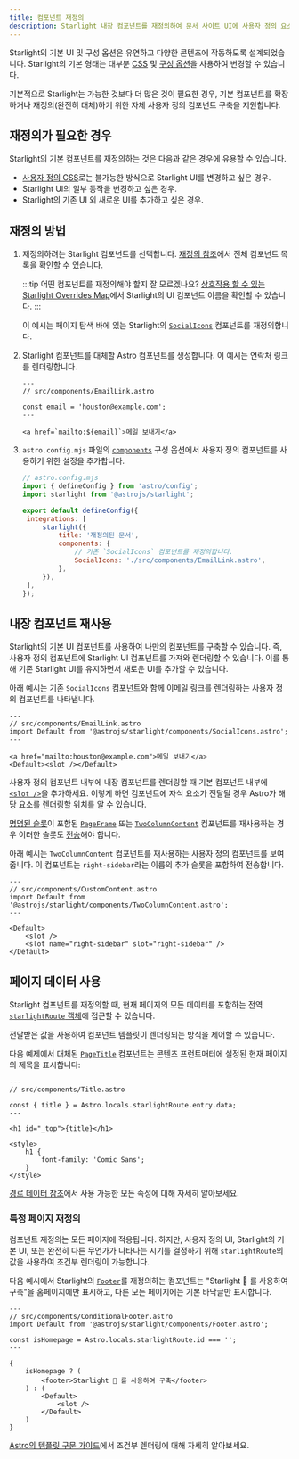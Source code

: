 ```yaml
---
title: 컴포넌트 재정의
description: Starlight 내장 컴포넌트를 재정의하여 문서 사이트 UI에 사용자 정의 요소를 추가하는 방법에 대해 알아보세요.
---
```



Starlight의 기본 UI 및 구성 옵션은 유연하고 다양한 콘텐츠에 작동하도록 설계되었습니다. Starlight의 기본 형태는 대부분 [CSS](/ko/guides/css-and-tailwind/) 및 [구성 옵션](/ko/guides/customization/)을 사용하여 변경할 수 있습니다.

기본적으로 Starlight는 가능한 것보다 더 많은 것이 필요한 경우, 기본 컴포넌트를 확장하거나 재정의(완전히 대체)하기 위한 자체 사용자 정의 컴포넌트 구축을 지원합니다.

## 재정의가 필요한 경우

Starlight의 기본 컴포넌트를 재정의하는 것은 다음과 같은 경우에 유용할 수 있습니다.

- [사용자 정의 CSS](/ko/guides/css-and-tailwind/)로는 불가능한 방식으로 Starlight UI를 변경하고 싶은 경우.
- Starlight UI의 일부 동작을 변경하고 싶은 경우.
- Starlight의 기존 UI 외 새로운 UI를 추가하고 싶은 경우.

## 재정의 방법

<Steps>

1. 재정의하려는 Starlight 컴포넌트를 선택합니다.
   [재정의 참조](/ko/reference/overrides/)에서 전체 컴포넌트 목록을 확인할 수 있습니다.

   :::tip
   어떤 컴포넌트를 재정의해야 할지 잘 모르겠나요? [상호작용 할 수 있는 Starlight Overrides Map](https://starlight-overrides-map.netlify.app/)에서 Starlight의 UI 컴포넌트 이름을 확인할 수 있습니다.
   :::

   이 예시는 페이지 탐색 바에 있는 Starlight의 [`SocialIcons`](/ko/reference/overrides/#socialicons) 컴포넌트를 재정의합니다.

2. Starlight 컴포넌트를 대체할 Astro 컴포넌트를 생성합니다.
   이 예시는 연락처 링크를 렌더링합니다.

   ```astro
   ---
   // src/components/EmailLink.astro

   const email = 'houston@example.com';
   ---

   <a href=`mailto:${email}`>메일 보내기</a>
   ```

3. `astro.config.mjs` 파일의 [`components`](/ko/reference/configuration/#components) 구성 옵션에서 사용자 정의 컴포넌트를 사용하기 위한 설정을 추가합니다.

   ```js {9-12}
   // astro.config.mjs
   import { defineConfig } from 'astro/config';
   import starlight from '@astrojs/starlight';

   export default defineConfig({
   	integrations: [
   		starlight({
   			title: '재정의된 문서',
   			components: {
   				// 기존 `SocialIcons` 컴포넌트를 재정의합니다.
   				SocialIcons: './src/components/EmailLink.astro',
   			},
   		}),
   	],
   });
   ```

</Steps>

## 내장 컴포넌트 재사용

Starlight의 기본 UI 컴포넌트를 사용하여 나만의 컴포넌트를 구축할 수 있습니다. 즉, 사용자 정의 컴포넌트에 Starlight UI 컴포넌트를 가져와 렌더링할 수 있습니다. 이를 통해 기존 Starlight UI를 유지하면서 새로운 UI를 추가할 수 있습니다.

아래 예시는 기존 `SocialIcons` 컴포넌트와 함께 이메일 링크를 렌더링하는 사용자 정의 컴포넌트를 나타냅니다.

```astro {3,7}
---
// src/components/EmailLink.astro
import Default from '@astrojs/starlight/components/SocialIcons.astro';
---

<a href="mailto:houston@example.com">메일 보내기</a>
<Default><slot /></Default>
```

사용자 정의 컴포넌트 내부에 내장 컴포넌트를 렌더링할 때 기본 컴포넌트 내부에 [`<slot />`](https://docs.astro.build/ko/basics/astro-components/#슬롯)을 추가하세요. 이렇게 하면 컴포넌트에 자식 요소가 전달될 경우 Astro가 해당 요소를 렌더링할 위치를 알 수 있습니다.

[명명된 슬롯](https://docs.astro.build/ko/basics/astro-components/#명명된-슬롯)이 포함된 [`PageFrame`](/ko/reference/overrides/#pageframe) 또는 [`TwoColumnContent`](/ko/reference/overrides/#twocolumncontent) 컴포넌트를 재사용하는 경우 이러한 슬롯도 [전송](https://docs.astro.build/ko/basics/astro-components/#슬롯-전송)해야 합니다.

아래 예시는 `TwoColumnContent` 컴포넌트를 재사용하는 사용자 정의 컴포넌트를 보여줍니다. 이 컴포넌트는 `right-sidebar`라는 이름의 추가 슬롯을 포함하여 전송합니다.

```astro {8}
---
// src/components/CustomContent.astro
import Default from '@astrojs/starlight/components/TwoColumnContent.astro';
---

<Default>
	<slot />
	<slot name="right-sidebar" slot="right-sidebar" />
</Default>
```

## 페이지 데이터 사용

Starlight 컴포넌트를 재정의할 때, 현재 페이지의 모든 데이터를 포함하는 전역 [`starlightRoute` 객체](/ko/guides/route-data/)에 접근할 수 있습니다.

전달받은 값을 사용하여 컴포넌트 템플릿이 렌더링되는 방식을 제어할 수 있습니다.

다음 예제에서 대체된 [`PageTitle`](/ko/reference/overrides/#pagetitle) 컴포넌트는 콘텐츠 프런트매터에 설정된 현재 페이지의 제목을 표시합니다:

```astro {4} "{title}"
---
// src/components/Title.astro

const { title } = Astro.locals.starlightRoute.entry.data;
---

<h1 id="_top">{title}</h1>

<style>
	h1 {
		font-family: 'Comic Sans';
	}
</style>
```

[경로 데이터 참조](/ko/reference/route-data/)에서 사용 가능한 모든 속성에 대해 자세히 알아보세요.

### 특정 페이지 재정의

컴포넌트 재정의는 모든 페이지에 적용됩니다. 하지만, 사용자 정의 UI, Starlight의 기본 UI, 또는 완전히 다른 무언가가 나타나는 시기를 결정하기 위해 `starlightRoute`의 값을 사용하여 조건부 렌더링이 가능합니다.

다음 예시에서 Starlight의 [`Footer`](/ko/reference/overrides/#footer)를 재정의하는 컴포넌트는 "Starlight 🌟 를 사용하여 구축"을 홈페이지에만 표시하고, 다른 모든 페이지에는 기본 바닥글만 표시합니다.

```astro
---
// src/components/ConditionalFooter.astro
import Default from '@astrojs/starlight/components/Footer.astro';

const isHomepage = Astro.locals.starlightRoute.id === '';
---

{
	isHomepage ? (
		<footer>Starlight 🌟 를 사용하여 구축</footer>
	) : (
		<Default>
			<slot />
		</Default>
	)
}
```

[Astro의 템플릿 구문 가이드](https://docs.astro.build/ko/basics/astro-syntax/#동적-html)에서 조건부 렌더링에 대해 자세히 알아보세요.
